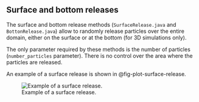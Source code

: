 ## Surface and bottom releases

The surface and bottom release methods (`SurfaceRelease.java` and `BottonRelease.java`) allow to randomly release
particles over the entire domain, either on the surface or at the bottom (for 3D simulations only).

The only parameter required by these methods is the number of particles (`number_particles` parameter).
There is no control over the area where the particles are released.

An example of a surface release is shown in @fig-plot-surface-release.

![Example of a surface release.](release/_static/release_surface.svg){#fig-plot-surface-release}
